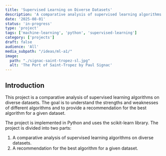 ```yaml
---
title: 'Supervised Learning on Diverse Datasets'
description: 'A comparative analysis of supervised learning algorithms on diverse datasets'
date: '2025-08-01'
status: 'in-progress'
type: 'project'
tags: ['machine-learning', 'python', 'supervised-learning']
category: ['projects']
draft: false
audience: 'All'
media_subpath: "/ideas/ml-a1/"
image:
  path: "./signac-saint-tropez-sl.jpg"
  alt: 'The Port of Saint-Tropez by Paul Signac'
---
```


## Introduction

This project is a comparative analysis of supervised learning algorithms on diverse datasets. The goal is to understand the strengths and weaknesses of different algorithms and to provide a recommendation for the best algorithm for a given dataset.

The project is implemented in Python and uses the scikit-learn library. The project is divided into two parts:

1. A comparative analysis of supervised learning algorithms on diverse datasets.
2. A recommendation for the best algorithm for a given dataset.
